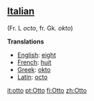 ==[[Italian]]== (Fr. L ''octo'', fr. Gk. ''okto'')

'''Translations'''

*[[English]]: [[eight]]
*[[French]]: [[huit]]
*[[Greek]]: [[okto]]
*[[Latin]]: [[octo]]

[[it:otto]]
[[pt:Otto]]
[[fi:Otto]]
[[zh:Otto]]
